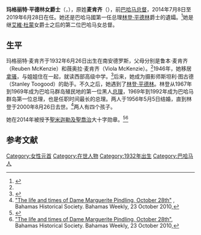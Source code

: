 {{Infobox officeholder
| honorific-prefix = [[The_Most_Honourable|The Most Honourable]] 
| name = Dame Marguerite Pindling
| honorific-suffix = [[GCMG|GCMG]] [[Order_of_the_Nation_(Bahamas)|ON]]
| image = Marguerite Pindling (cropped).jpg
| caption = 2017年5月攝
| office = [[巴哈马总督|巴哈马总督]]
| monarch = [[伊莉莎白二世|伊莉莎白二世]]
| nominator = [[佩里·克里斯蒂|佩里·克里斯蒂]]
| term_start = 2014年7月8日
| term_end = 2019年6月28日
| birth_date = {{Birth date and age|mf=yes|1932|6|26|df=yes}}
| spouse = {{marriage|[[林登·平德林|林登·平德林]]|1956年|2000年|reason=喪偶}}
}}
'''玛格丽特·平德林女爵士'''（{{lang-en|Dame Marguerite Pindling}}，{{bd|1932年|6月26日}}），原姓'''麦肯齐'''（{{lang|en|McKenzie}}），前[[巴哈馬總督|巴哈马总督]]，2014年7月8日至2019年6月28日在任。她还是巴哈马國第一任总理[[林登·平德林|林登·平德林]]爵士的遺孀。<ref name="bahamasweekly">{{cite web|url=http://www.thebahamasweekly.com/publish/bis-news-updates/Cabinet_Office_Announces_New_Governor_General35826.shtml|title=Bahamas New Governor General Announced|publisher=The Bahamas Weekly|accessdate=25 July 2014|archive-date=2018-11-05|archive-url=https://web.archive.org/web/20181105202825/http://www.thebahamasweekly.com/publish/bis-news-updates/Cabinet_Office_Announces_New_Governor_General35826.shtml|dead-url=no}}</ref>她是继[[艾維·杜蒙|艾維·杜蒙]]女爵士之后的第二位巴哈马女总督。

== 生平 ==
玛格丽特·麦肯齐于1932年6月26日出生在南安德罗斯，父母分别是鲁本·麦肯齐（Reuben McKenzie）和薇奥拉·麦肯齐（Viola McKenzie）。<ref name="bahamasweekly" />1946年，她移居[[拿骚_(巴哈马)|拿骚]]，与姐姐住在一起，就读西部高级中学。<ref name="carribeanelections">{{cite web|url=http://www.caribbeanelections.com/blog/?p=4227|title=Dame Marguerite Pindling Sworn In As 10th Governor General of the Bahamas|publisher=Caribbean Elections|accessdate=16 September 2014|url-status=dead|archiveurl=https://web.archive.org/web/20150923200604/http://www.caribbeanelections.com/blog/?p=4227|archivedate=23 September 2015}}</ref>后来，她成为摄影师斯坦利·图古德（Stanley Toogood）的助手。不久之后，她遇到了[[林登·平德林|林登·平德林]]。林登从1967年到1969年成为巴哈马群岛殖民地的第一位黑人[[巴哈马总理|总理]]，1969年到1992年成为巴哈马群岛第一位总理，也是任职时间最长的总理。两人于1956年5月5日结婚，直到林登于2000年8月26日去世。<ref name="Life and Times">[http://www.thebahamasweekly.com/publish/bahamas-historical-society/The_life_and_times_of_Dame_Marguerite_Pindling_October_28th12788.shtml "The life and times of Dame Marguerite Pindling, October 28th"] {{Wayback|url=http://www.thebahamasweekly.com/publish/bahamas-historical-society/The_life_and_times_of_Dame_Marguerite_Pindling_October_28th12788.shtml |date=20170910040604 }}, Bahamas Historical Society. Bahamas Weekly, 23 October 2010,</ref>两人有四个孩子。

她在2014年被授予[[聖米迦勒及聖喬治勳章|聖米迦勒及聖喬治]]大十字勋章。<ref>{{Cite web |url=https://www.thegazette.co.uk/notice/2207034 |title=存档副本 |access-date=2020-12-24 |archive-date=2020-02-26 |archive-url=https://web.archive.org/web/20200226151518/https://www.thegazette.co.uk/notice/2207034 |dead-url=no }}</ref><ref name="Life and Times">[http://www.thebahamasweekly.com/publish/bahamas-historical-society/The_life_and_times_of_Dame_Marguerite_Pindling_October_28th12788.shtml "The life and times of Dame Marguerite Pindling, October 28th"], Bahamas Historical Society. Bahamas Weekly, 23 October 2010,</ref>

== 参考文献 ==
{{Reflist}}
[[Category:女性元首|Category:女性元首]]
[[Category:在世人物|Category:在世人物]]
[[Category:1932年出生|Category:1932年出生]]
[[Category:巴哈马人|Category:巴哈马人]]